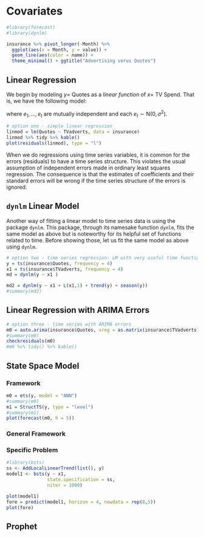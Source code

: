 # Covariates



```r
#library(forecast)
#library(dynlm)

insurance %>% pivot_longer(-Month) %>% 
  ggplot(aes(x = Month, y = value)) + 
  geom_line(aes(color = name)) + 
  theme_minimal() + ggtitle("Advertising verus Quotes")
```

## Linear Regression

We begin by modeling $y=$ Quotes as a *linear function* of $x=$ TV Spend. That is, we have the following model:

\begin{align}
y_t = \beta_0 + \beta_1 x_t + e_t,
\end{align}

where $e_1, \ldots, e_t$ are mutually independent and each $e_t \sim \text{N}(0,\sigma^2)$.

```r
# option one - simple linear regression
linmod = lm(Quotes ~ TVadverts, data = insurance)
linmod %>% tidy %>% kable()
plot(residuals(linmod), type = "l")
```

When we do regressions using time series variables, it is common for the errors (residuals) to have a time series structure. This violates the usual assumption of independent errors made in ordinary least squares regression. The consequence is that the estimates of coefficients and their standard errors will be wrong if the time series structure of the errors is ignored.

## `dynlm` Linear Model

Another way of fitting a linear model to time series data is using the package `dynlm`. This package, through its namesake function `dynlm`, fits the same model as above but is noteworthy for its helpful set of functions related to time. Before showing those, let us fit the same model as above using `dynlm`.

```r
# option two - time series regression: LM with very useful time functions
y = ts(insurance$Quotes, frequency = 4)
x1 = ts(insurance$TVadverts, frequency = 4)
md = dynlm(y ~ x1 )
```

```r

md2 = dynlm(y ~ x1 + L(x1,1) + trend(y) + season(y))
#summary(md2)
```


## Linear Regression with ARIMA Errors

```r
# option three - time series with ARIMA errors
m0 = auto.arima(insurance$Quotes, xreg = as.matrix(insurance$TVadverts))
#summary(m0)
checkresiduals(m0)
#m0 %>% tidy() %>% kable()
```

## State Space Model

### Framework

```r
m0 = ets(y, model = "ANN")
#summary(m0)
m1 = StructTS(y, type = "level")
#summary(m1)
plot(forecast(m0, h = 5))
```

### General Framework


### Specific Problem

```r
#library(bsts)
ss <- AddLocalLinearTrend(list(), y)
model1 <- bsts(y ~ x1,
               state.specification = ss,
               niter = 1000)

plot(model1)
fore = predict(model1, horizon = 4, newdata = rep(8,5))
plot(fore)
```

## Prophet
